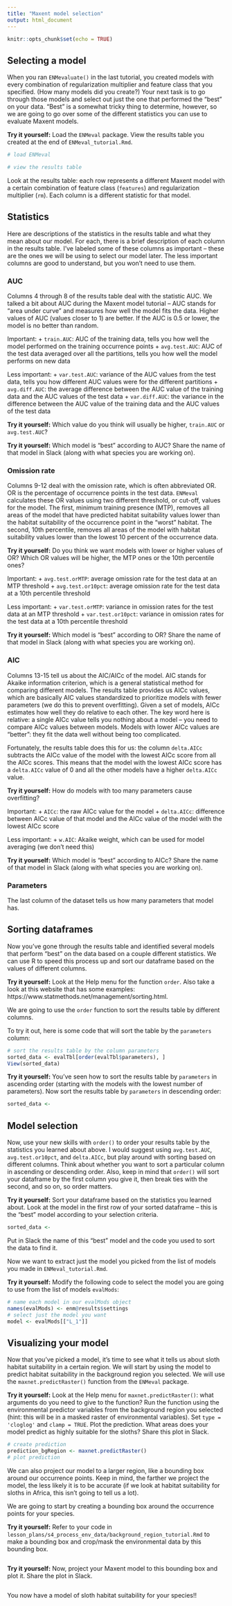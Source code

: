 ```yaml
---
title: "Maxent model selection"
output: html_document
---
```


```r
knitr::opts_chunk$set(echo = TRUE)
```

## Selecting a model

When you ran `ENMevaluate()` in the last tutorial, you created models with every combination of regularization multiplier and feature class that you specified. (How many models did you create?) Your next task is to go through those models and select out just the one that performed the "best" on your data. "Best" is a somewhat tricky thing to determine, however, so we are going to go over some of the different statistics you can use to evaluate Maxent models.

**Try it yourself:** Load the `ENMeval` package. View the results table you created at the end of `ENMeval_tutorial.Rmd`.

```r
# load ENMeval

# view the results table

```

Look at the results table: each row represents a different Maxent model with a certain combination of feature class (`features`) and regularization multiplier (`rm`). Each column is a different statistic for that model.

## Statistics

Here are descriptions of the statistics in the results table and what they mean about our model. For each, there is a brief description of each column in the results table. I've labeled some of these columns as important -- these are the ones we will be using to select our model later. The less important columns are good to understand, but you won't need to use them.

### AUC

Columns 4 through 8 of the results table deal with the statistic AUC. We talked a bit about AUC during the Maxent model tutorial -- AUC stands for "area under curve" and measures how well the model fits the data. Higher values of AUC (values closer to 1) are better. If the AUC is 0.5 or lower, the model is no better than random.

Important:
+ `train.AUC`: AUC of the training data, tells you how well the model performed on the training occurrence points
+ `avg.test.AUC`: AUC of the test data averaged over all the partitions, tells you how well the model performs on new data

Less important:
+ `var.test.AUC`: variance of the AUC values from the test data, tells you how different AUC values were for the different partitions
+ `avg.diff.AUC`: the average difference between the AUC value of the training data and the AUC values of the test data
+ `var.diff.AUC`: the variance in the difference between the AUC value of the training data and the AUC values of the test data

**Try it yourself:** Which value do you think will usually be higher, `train.AUC` or `avg.test.AUC`?

**Try it yourself:** Which model is "best" according to AUC? Share the name of that model in Slack (along with what species you are working on).

### Omission rate

Columns 9-12 deal with the omission rate, which is often abbreviated OR. OR is the percentage of occurrence points in the test data. `ENMeval` calculates these OR values using two different threshold, or cut-off, values for the model. The first, minimum training presence (MTP), removes all areas of the model that have predicted habitat suitability values lower than the habitat suitability of the occurrence point in the "worst" habitat. The second, 10th percentile, removes all areas of the model with habitat suitability values lower than the lowest 10 percent of the occurrence data.

**Try it yourself:** Do you think we want models with lower or higher values of OR? Which OR values will be higher, the MTP ones or the 10th percentile ones?

Important:
+ `avg.test.orMTP`: average omission rate for the test data at an MTP threshold
+ `avg.test.or10pct`: average omission rate for the test data at a 10th percentile threshold

Less important:
+ `var.test.orMTP`: variance in omission rates for the test data at an MTP threshold
+ `var.test.or10pct`: variance in omission rates for the test data at a 10th percentile threshold

**Try it yourself:** Which model is "best" according to OR? Share the name of that model in Slack (along with what species you are working on).

### AIC

Columns 13-15 tell us about the AIC/AICc of the model. AIC stands for Akaike information criterion, which is a general statistical method for comparing different models. The results table provides us AICc values, which are basically AIC values standardized to prioritize models with fewer parameters (we do this to prevent overfitting). Given a set of models, AICc estimates how well they do relative to each other. The key word here is relative: a single AICc value tells you nothing about a model -- you need to compare AICc values between models. Models with lower AICc values are "better": they fit the data well without being too complicated.

Fortunately, the results table does this for us: the column `delta.AICc` subtracts the AICc value of the model with the lowest AICc score from all the AICc scores. This means that the model with the lowest AICc score has a `delta.AICc` value of 0 and all the other models have a higher `delta.AICc` value.

**Try it yourself:** How do models with too many parameters cause overfitting?

Important:
+ `AICc`: the raw AICc value for the model
+ `delta.AICc`: difference between AICc value of that model and the AICc value of the model with the lowest AICc score

Less important:
+ `w.AIC`: Akaike weight, which can be used for model averaging (we don't need this)

**Try it yourself:** Which model is "best" according to AICc? Share the name of that model in Slack (along with what species you are working on).

### Parameters

The last column of the dataset tells us how many parameters that model has.

## Sorting dataframes

Now you've gone through the results table and identified several models that perform "best" on the data based on a couple different statistics. We can use R to speed this process up and sort our dataframe based on the values of different columns.

**Try it yourself:** Look at the Help menu for the function `order`. Also take a look at this website that has some examples: https://www.statmethods.net/management/sorting.html.

We are going to use the `order` function to sort the results table by different columns.

To try it out, here is some code that will sort the table by the `parameters` column:

```r
# sort the results table by the column parameters
sorted_data <- evalTbl[order(evalTbl$parameters), ]
View(sorted_data)
```

**Try it yourself:** You've seen how to sort the results table by `parameters` in ascending order (starting with the models with the lowest number of parameters). Now sort the results table by `parameters` in descending order:

```r
sorted_data <- 
```

## Model selection

Now, use your new skills with `order()` to order your results table by the statistics you learned about above. I would suggest using `avg.test.AUC`, `avg.test.or10pct`, and `delta.AICc`, but play around with sorting based on different columns. Think about whether you want to sort a particular column in ascending or descending order. Also, keep in mind that `order()` will sort your dataframe by the first column you give it, then break ties with the second, and so on, so order matters.

**Try it yourself:** Sort your dataframe based on the statistics you learned about. Look at the model in the first row of your sorted dataframe -- this is the "best" model according to your selection criteria.

```r
sorted_data <-
```

Put in Slack the name of this "best" model and the code you used to sort the data to find it.

Now we want to extract just the model you picked from the list of models you made in `ENMeval_tutorial.Rmd`.

**Try it yourself:** Modify the following code to select the model you are going to use from the list of models `evalMods`:

```r
# name each model in our evalMods object
names(evalMods) <- enm@results$settings
# select just the model you want
model <- evalMods[["L_1"]]
```


## Visualizing your model

Now that you've picked a model, it's time to see what it tells us about sloth habitat suitability in a certain region. We will start by using the model to predict habitat suitability in the background region you selected. We will use the `maxnet.predictRaster()` function from the `ENMeval` package.

**Try it yourself:** Look at the Help menu for `maxnet.predictRaster()`: what arguments do you need to give to the function? Run the function using the environmental predictor variables from the background region you selected (hint: this will be in a masked raster of environmental variables). Set `type = 'cloglog'` and `clamp = TRUE`. Plot the prediction. What areas does your model predict as highly suitable for the sloths? Share this plot in Slack.

```r
# create prediction
prediction_bgRegion <- maxnet.predictRaster()
# plot prediction

```

We can also project our model to a larger region, like a bounding box around our occurrence points. Keep in mind, the farther we project the model, the less likely it is to be accurate (if we look at habitat suitability for sloths in Africa, this isn't going to tell us a lot).

We are going to start by creating a bounding box around the occurrence points for your species.

**Try it yourself:** Refer to your code in `lesson_plans/s4_process_env_data/background_region_tutorial.Rmd` to make a bounding box and crop/mask the environmental data by this bounding box.

```r

```

**Try it yourself:** Now, project your Maxent model to this bounding box and plot it. Share the plot in Slack.

```r

```

You now have a model of sloth habitat suitability for your species!!